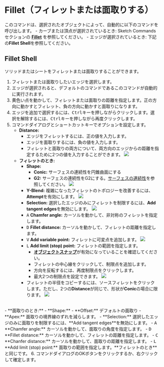 
# Fillet（フィレットまたは面取りする）

<Reference shortcut="B" command="Fillet" button="" />

このコマンドは、選択されたオブジェクトによって、自動的に以下のコマンドを呼び出します。
    - カーブまたは頂点が選択されているとき: Sketch Commands セクションの [**Fillet**](../sketch/fillet) を参照してください。
    - エッジが選択されているとき: 下記の**Fillet Shell**を参照してください。

## Fillet Shell

ソリッドまたはシートをフィレットまたは面取りすることができます。

1. フィレットまたは面取りしたいエッジを選択します。
2. エッジが選択されると、デフォルトのコマンドであるこのコマンドが自動的に実行されます。
3. 黄色い点を動かして、フィレットまたは面取りの距離を指定します。正の方向に動かすとフィレット、負の方向に動かすと面取りになります。
4. エッジを追加で選択するには、<kbd>Ctrl</kbd>キーを押しながらクリックします。選択を解除するには、<kbd>Ctrl</kbd>キーを押しながら再度クリックします。
5. コマンドダイアログとショートカットキーでオプションを設定します。
    - **Distance:** 
        - エッジをフィレットするには、正の値を入力します。
        - エッジを面取りするには、負の値を入力します。
        - フィレットと面取りの両方について、両方向のエッジからの距離を指定するために2つの値を入力することができます。
        ![](/img/fillet-solid-two-value.gif)
    - **フィレットのとき:**
        - **Shape:**
            - **Conic:** サーフェスの連続性を円錐曲面にする
            - **G2:** サーフェスの連続性をG2にする。[サーフェスの連続性](../cad-essentials/continuity-curve-and-surface)を参照してください。
        ![](/img/fillet-solid.gif)
        - **Y-Blend:** 複雑になったフィレットのトポロジーを改善するには、**Attempt**を有効にします。
        ![](/img/fillet-solid-yblend.gif)
        - **Selection:** 選択したエッジのみにフィレットを制限するには、**Add tangent edges**を無効にします。
        ![](/img/fillet-sold-selection.gif)
        - <kbd>A</kbd> **Chamfer angle:** カーソルを動かして、非対称のフィレットを指定します。
        - <kbd>D</kbd> **Fillet distance:** カーソルを動かして、フィレットの距離を指定します。
        - <kbd>V</kbd> **Add variable point:** フィレットに可変点を追加します。
        ![](/img/fillet-solid-variable.gif)
        - <kbd>L</kbd> **Add limit (stop) point:** フィレットの範囲を指定します。
            -  [**オブジェクトスナップ**](../3d-viewport/grid-and-snap#object-snap)が有効になっていることを確認してください。
            - フィレットの中心線をクリックして、制限点を追加します。
            - 方向を反転するには、再度制限点をクリックします。
            - 最大2つの制限点を設定できます。
        ![](/img/fillet-solid-limit.gif)
        - フィレットの半径をコピーするには、ソースフィレットをクリックします。ただし、2つの**Distance**が同じで、形状が**Conic**の場合に限ります。
        ![](/img/fillet-solid-copyfillet.gif)
<br/>
    - **面取りのとき:**
        - **Shape:**
            - **Offset:** デフォルトの面取り
            - **Apex:** 面取りの境界線のずれを減らします。
        - **Selection:** 選択したエッジのみに面取りを制限するには、**Add tangent edges**を無効にします。
        - <kbd>A</kbd> **Chamfer angle:** カーソルを動かして、面取りの角度を指定します。
        - <kbd>D</kbd> **Fillet distance:** カーソルを動かして、フィレットの距離を指定します。
        - <kbd>C</kbd> **Chanfer distance:** カーソルを動かして、面取りの距離を指定します。
        - <kbd>L</kbd> **Add limit (stop) point:** 面取りの範囲を指定します。**フィレットのとき**と同じです。
6. コマンドダイアログのOKボタンをクリックするか、右クリックして確定します。





